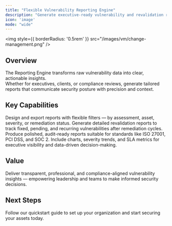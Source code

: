 ```yaml
---
title: "Flexible Vulnerability Reporting Engine"
description: "Generate executive-ready vulnerability and revalidation reports with rich customization and compliance alignment."
icon: 'image'
mode: "wide"
---
```


<img
  style={{ borderRadius: '0.5rem' }}
  src="/images/vm/change-management.png"
/>

## Overview

The Reporting Engine transforms raw vulnerability data into clear, actionable insights.  
Whether for executives, clients, or compliance reviews, generate tailored reports that communicate security posture with precision and context.

## Key Capabilities

<Columns cols={2}>
  <Card title="Customizable Reports" icon="file-lines">
    Design and export reports with flexible filters — by assessment, asset, severity, or remediation status.
  </Card>
  <Card title="Revalidation Summaries" icon="arrow-rotate-right">
    Generate detailed revalidation reports to track fixed, pending, and recurring vulnerabilities after remediation cycles.
  </Card>
  <Card title="Compliance-Ready Formats" icon="shield-check">
    Produce polished, audit-ready reports suitable for standards like ISO 27001, PCI DSS, and SOC 2.
  </Card>
  <Card title="Visual Insights" icon="chart-pie">
    Include charts, severity trends, and SLA metrics for executive visibility and data-driven decision-making.
  </Card>
</Columns>

## Value

Deliver transparent, professional, and compliance-aligned vulnerability insights — empowering leadership and teams to make informed security decisions.



## Next Steps

<Card title="Explore Live Demo Now" icon="arrow-right" href="https://suite.snapsec.co/demo">
  Follow our quickstart guide to set up your organization and start securing your assets today.
</Card>